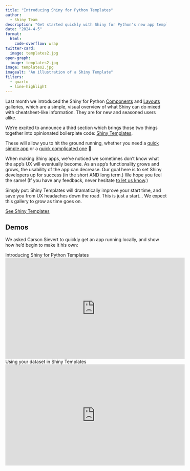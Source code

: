 ```yaml
---
title: "Introducing Shiny for Python Templates"
author: 
  - Shiny Team
description: "Get started quickly with Shiny for Python's new app templates."
date: "2024-4-5"
format:
  html:
    code-overflow: wrap
twitter-card:
  image: templates2.jpg
open-graph:
  image: templates2.jpg
image: templates2.jpg
imagealt: "An illustration of a Shiny Template"
filters:
  - quarto
  - line-highlight
---
```

Last month we introduced the Shiny for Python [Components](https://shypy-test-center.netlify.app/py/components/) and [Layouts](https://shypy-test-center.netlify.app/py/layouts/) galleries, which are a simple, visual overview of what Shiny can do mixed with cheatsheet-like information. They are for new and seasoned users alike. 

We’re excited to announce a third section which brings those two things together into opinionated boilerplate code: [Shiny Templates](https://shypy-test-center.netlify.app/py/templates/). 

These will allow you to hit the ground running, whether you need a [quick simple app](https://shypy-test-center.netlify.app/py/templates/basic-app-plot/) or a [quick complicated one](https://shypy-test-center.netlify.app/py/templates/stock-app/) 🙂.  

When making Shiny apps, we’ve noticed we sometimes don’t know what the app's UX will eventually become. As an app’s functionality grows and grows, the usability of the app can decrease. Our goal here is to set Shiny developers up for success (in the short AND long term.) We hope you feel the same! (If you have any feedback, never hesitate [to let us know](https://github.com/posit-dev/py-shiny-templates/issues).)

Simply put: Shiny Templates will dramatically improve your start time, and save you from UX headaches down the road. This is just a start… We expect this gallery to grow as time goes on.

<a href="https://shypy-test-center.netlify.app/py/templates/" class="btn btn-primary px-5 my-4">See Shiny Templates</a>


## Demos


We asked Carson Sievert to quickly get an app running locally, and show how he’d begin to make it his own:


<div class="h5 mt-5 mb-4">Introducing Shiny for Python Templates</div>
<div class="video-container">
<iframe width="560" height="315" src="https://www.youtube.com/embed/zQJiMRStYE8?si=tRtAngSkZ-ijf1cF" title="YouTube video player" frameborder="0" allow="accelerometer; autoplay; clipboard-write; encrypted-media; gyroscope; picture-in-picture; web-share" referrerpolicy="strict-origin-when-cross-origin" allowfullscreen></iframe>
</div>


<div class="h5 mt-5 mb-4">Using your dataset in Shiny Templates</div>
<div class="video-container">
<iframe width="560" height="315" src="https://www.youtube.com/embed/ou-09NHcH5w?si=kjiNUzv13yBNUBPm" title="YouTube video player" frameborder="0" allow="accelerometer; autoplay; clipboard-write; encrypted-media; gyroscope; picture-in-picture; web-share" referrerpolicy="strict-origin-when-cross-origin" allowfullscreen></iframe>
</div>